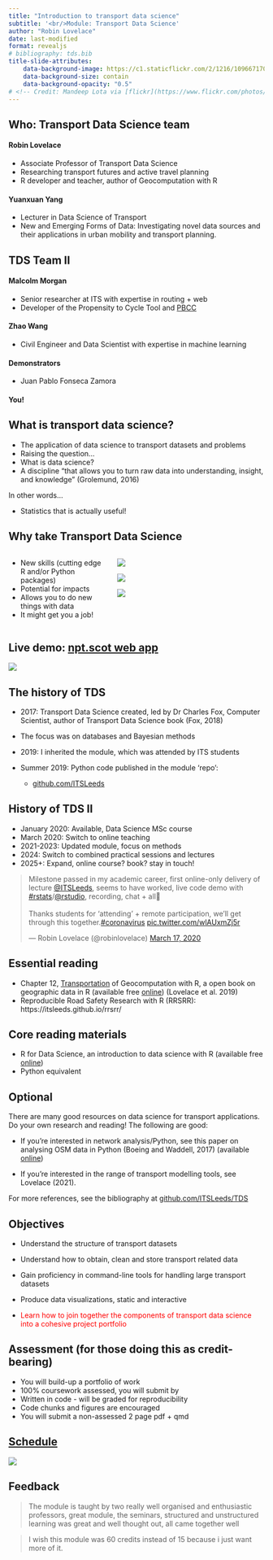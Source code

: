 ```yaml
---
title: "Introduction to transport data science"
subtitle: '<br/>Module: Transport Data Science'
author: "Robin Lovelace"
date: last-modified
format: revealjs
# bibliography: tds.bib
title-slide-attributes:
    data-background-image: https://c1.staticflickr.com/2/1216/1096671706_571a263b63_b.jpg
    data-background-size: contain
    data-background-opacity: "0.5"
# <!-- Credit: Mandeep Lota via [flickr](https://www.flickr.com/photos/deepster2k/1096671706) -->
---
```



## Who: Transport Data Science team

#### Robin Lovelace

-   Associate Professor of Transport Data Science
-   Researching transport futures and active travel planning
-   R developer and teacher, author of Geocomputation with R

#### Yuanxuan Yang

-   Lecturer in Data Science of Transport
-   New and Emerging Forms of Data: Investigating novel data sources and their applications in urban mobility and transport planning. <!-- - Micromobility: Analyzing the role and impact of micromobility solutions, such as bike-sharing and e-scooters, on urban transport networks.
    - Geodemographics and GeoComputation: Applying computational techniques to analyze spatial data and demographic patterns, enhancing the understanding of urban environments. -->

## TDS Team II

#### Malcolm Morgan

-   Senior researcher at ITS with expertise in routing + web
-   Developer of the Propensity to Cycle Tool and [PBCC](https://www.carbon.place/#8/51.482/-0.151)

#### Zhao Wang

-   Civil Engineer and Data Scientist with expertise in machine learning

#### Demonstrators

-   Juan Pablo Fonseca Zamora

#### You!

<!-- ### Joey Talbot -->

<!-- - PhD in Tropical Ecology -->

<!-- - Worked for Transport for New Homes -->

<!-- - Research Fellow in Transport Data Science -->

<!-- Not working on it 2021 -->

<!-- ### Richard Connors -->

<!-- - Mathematician by training -->

<!-- - Matlab programmer  -->

<!-- - Expertise in dynamic traffic assignment -->

## What is transport data science?

::: {.incremental}

-   The application of data science to transport datasets and problems
-   Raising the question...
-   What is data science?
-   A discipline "that allows you to turn raw data into understanding, insight, and knowledge" (Grolemund, 2016)

In other words...

-   Statistics that is actually useful!

:::

## Why take Transport Data Science


::::::: columns
:::: {.column width="40%"}
::: incremental
-   New skills (cutting edge R and/or Python packages)
-   Potential for impacts
-   Allows you to do new things with data
-   It might get you a job!
:::
::::

:::: {.column width="60%"}
::: {layout="[[1,2], [1]]"}
![](https://r.geocompx.org/images/cover2.png)

![](https://github.com/npct/pct-team/blob/master/figures/front-page-leeds-pct-demo.png?raw=true)

![](images/paste-17.png)
:::
::::
:::::::

## Live demo: [npt.scot web app](https://nptscot.github.io/)

![](https://nptscot.github.io/images/rnet_filters.png)

## The history of TDS

-   2017: Transport Data Science created, led by Dr Charles Fox, Computer Scientist, author of Transport Data Science book (Fox, 2018)

-   The focus was on databases and Bayesian methods

-   2019: I inherited the module, which was attended by ITS students

-   Summer 2019: Python code published in the module 'repo':

    -   [github.com/ITSLeeds](https://github.com/ITSLeeds/TDS/tree/master/code-python)

## History of TDS II

-   January 2020: Available, Data Science MSc course
-   March 2020: Switch to online teaching
-   2021-2023: Updated module, focus on methods
-   2024: Switch to combined practical sessions and lectures
-   2025+: Expand, online course? book? stay in touch!

<blockquote class="twitter-tweet">

<p lang="en" dir="ltr">

Milestone passed in my academic career, first online-only delivery of lecture <a href="https://twitter.com/ITSLeeds?ref_src=twsrc%5Etfw">@ITSLeeds</a>, seems to have worked, live code demo with <a href="https://twitter.com/hashtag/rstats?src=hash&amp;ref_src=twsrc%5Etfw">#rstats</a>/<a href="https://twitter.com/rstudio?ref_src=twsrc%5Etfw">@rstudio</a>, recording, chat + all🎉<br><br>Thanks students for 'attending' + remote participation, we'll get through this together.<a href="https://twitter.com/hashtag/coronavirus?src=hash&amp;ref_src=twsrc%5Etfw">#coronavirus</a> <a href="https://t.co/wlAUxmZj5r">pic.twitter.com/wlAUxmZj5r</a>

</p>

— Robin Lovelace (@robinlovelace) <a href="https://twitter.com/robinlovelace/status/1239930988416897033?ref_src=twsrc%5Etfw">March 17, 2020</a>

</blockquote>

```{=html}
<script async src="https://platform.twitter.com/widgets.js" charset="utf-8"></script>
```

## Essential reading

-   Chapter 12, [Transportation](http://geocompr.robinlovelace.net/transport.html) of Geocomputation with R, a open book on geographic data in R (available free [online](http://geocompr.robinlovelace.net/)) (Lovelace et al. 2019)
-   Reproducible Road Safety Research with R (RRSRR): https://itsleeds.github.io/rrsrr/

## Core reading materials

-   R for Data Science, an introduction to data science with R (available free [online](http://r4ds.had.co.nz/))
-   Python equivalent

## Optional

There are many good resources on data science for transport applications.
Do your own research and reading!
The following are good:

-   If you're interested in network analysis/Python, see this paper on analysing OSM data in Python (Boeing and Waddell, 2017) (available [online](https://arxiv.org/pdf/1611.01890))

-   If you're interested in the range of transport modelling tools, see Lovelace (2021).
    <!-- [@lovelace_open_2021] -->

For more references, see the bibliography at [github.com/ITSLeeds/TDS](https://github.com/ITSLeeds/TDS/blob/master/catalogue.md#bibliography)

## Objectives

<!-- From the course [catalogue](https://github.com/ITSLeeds/TDS/blob/master/catalogue.md): -->

-   Understand the structure of transport datasets

-   Understand how to obtain, clean and store transport related data

-   Gain proficiency in command-line tools for handling large transport datasets

-   Produce data visualizations, static and interactive

-   <font color="red"> Learn how to join together the components of transport data science into a cohesive project portfolio </font>

## Assessment (for those doing this as credit-bearing)

-   You will build-up a portfolio of work
-   100% coursework assessed, you will submit by
-   Written in code - will be graded for reproducibility
-   Code chunks and figures are encouraged
-   You will submit a non-assessed 2 page pdf + qmd

## [Schedule](https://itsleeds.github.io/TDStests/schedule.html)

![](images/paste-1.png)

## Feedback

> The module is taught by two really well organised and enthusiastic professors, great module, the seminars, structured and
unstructured learning was great and well thought out, all came together well

> I wish this module was 60 credits instead of 15 because i just want more of it.